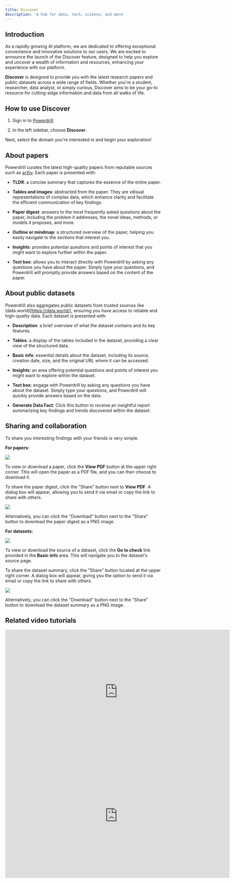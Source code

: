 ```yaml
---
title: Discover
description: 'A hub for data, tech, science, and more'
---
```


## Introduction

As a rapidly growing AI platform, we are dedicated to offering exceptional convenience and innovative solutions to our users. We are excited to announce the launch of the Discover feature, designed to help you explore and uncover a wealth of information and resources, enhancing your experience with our platform.

**Discover** is designed to provide you with the latest research papers and public datasets across a wide range of fields. Whether you're a student, researcher, data analyst, or simply curious, Discover aims to be your go-to resource for cutting-edge information and data from all walks of life. 

## How to use Discover

1. Sign in to [Powerdrill](https://powerdrill.ai/).

2. In the left sidebar, choose **Discover**.

Next, select the domain you're interested in and begin your exploration!


## About papers

Powerdrill curates the latest high-quality papers from reputable sources such as [arXiv](https://aarxiv.org/). Each paper is presented with:

- **TLDR**: a concise summary that captures the essence of the entire paper.

- **Tables and images**: abstracted from the paper. They are vdisual representations of complex data, which enhance clarity and facilitate the efficient communication of key findings.

- **Paper digest**: answers to the most frequently asked questions about the paper, including the problem it addresses, the novel ideas, methods, or models it proposes, and more.

- **Outline or mindmap**: a structured overview of the paper, helping you easily navigate to the sections that interest you.

- **Insights**: provides potential questions and points of interest that you might want to explore further within the paper.

- **Text box**: allows you to interact directly with Powerdrill by asking any questions you have about the paper. Simply type your questions, and Powerdrill will promptly provide answers based on the content of the paper.


## About public datasets

Powerdrill also aggregates public datasets from trusted sources like (data.world)[https://data.world/], ensuring you have access to reliable and high-quality data. Each dataset is presented with:

- **Description**: a brief overview of what the dataset contains and its key features.

- **Tables**: a display of the tables included in the dataset, providing a clear view of the structured data.

- **Basic info**: essential details about the dataset, including its source, creation date, size, and the original URL where it can be accessed.

- **Insights**: an area offering potential questions and points of interest you might want to explore within the dataset.

- **Text box**: engage with Powerdrill by asking any questions you have about the dataset. Simply type your questions, and Powerdrill will quickly provide answers based on the data.

- **Generate Data Fact**: Click this button to receive an insightful report summarizing key findings and trends discovered within the dataset.




## Sharing and collaboration

To share you interesting findings with your friends is very simple.

**For papers:**

<Frame>
  <img src="/images/share-button.png" style={{ borderRadius: '0.5rem' }} />
</Frame>


To view or download a paper, click the **View PDF** button at the upper right corner. This will open the paper as a PDF file, and you can then choose to download it.

To share the paper digest, click the "Share" button next to **View PDF**. A dialog box will appear, allowing you to send it via email or copy the link to share with others.

<Frame>
  <img src="/images/share.png" style={{ borderRadius: '0.5rem' }} />
</Frame>


Alternatively, you can click the "Download" button next to the "Share" button to download the paper digest as a PNG image.


**For datasets:**

<Frame>
  <img src="/images/share-button-dataset.png" style={{ borderRadius: '0.5rem' }} />
</Frame>


To view or download the source of a dataset, click the **Go to check** link provided in the **Basic info** area. This will navigate you to the dataset's source page.

To share the dataset summary, click the "Share" button located at the upper right corner. A dialog box will appear, giving you the option to send it via email or copy the link to share with others.

<Frame>
  <img src="/images/share-dataset.png" style={{ borderRadius: '0.5rem' }} />
</Frame>



Alternatively, you can click the "Download" button next to the "Share" button to download the dataset summary as a PNG image.



## Related video tutorials

<iframe width="724" height="400" src="https://www.youtube.com/embed/FnB9KJ2_WM4" title="Dataset sharing - https://powerdrill.ai" frameborder="0" allow="accelerometer; autoplay; clipboard-write; encrypted-media; gyroscope; picture-in-picture; web-share" allowfullscreen></iframe>


<iframe width="724" height="400" src="https://www.youtube.com/embed/VzbMU_KYZhw" title="Dataset sharing - https://powerdrill.ai" frameborder="0" allow="accelerometer; autoplay; clipboard-write; encrypted-media; gyroscope; picture-in-picture; web-share" allowfullscreen></iframe>